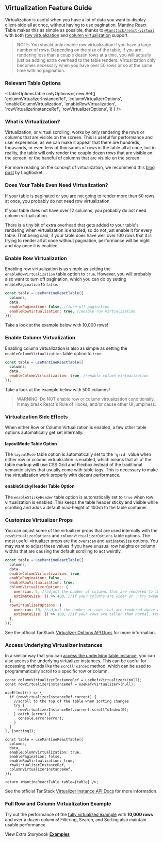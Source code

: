 
<Head>
  <title>Virtualization Feature Guide - Mantine React Table Docs</title>
  <meta
    name="description"
    content="How to virtualize rows and columns in Mantine React Table to improve performance and user experience when there are a lot of rows or a lot of columns in the table."
  />
</Head>

## Virtualization Feature Guide

Virtualization is useful when you have a lot of data you want to display client-side all at once, without having to use pagination. Mantine React Table makes this as simple as possible, thanks to [`@tanstack/react-virtual`](https://tanstack.com/virtual/v3) with both [row virtualization](#enable-row-virtualization) and [column virtualization](#enable-column-virtualization) support.

> NOTE: You should only enable row virtualization if you have a large number of rows. Depending on the size of the table, if you are rendering less than a couple dozen rows at a time, you will actually just be adding extra overhead to the table renders. Virtualization only becomes necessary when you have over 50 rows or so at the same time with no pagination.

### Relevant Table Options

<TableOptionsTable
  onlyOptions={
    new Set([
      'columnVirtualizerInstanceRef',
      'columnVirtualizerOptions',
      'enableColumnVirtualization',
      'enableRowVirtualization',
      'rowVirtualizerInstanceRef',
      'rowVirtualizerOptions',
    ])
  }
/>

### What is Virtualization?

Virtualization, or virtual scrolling, works by only rendering the rows or columns that are visible on the screen. This is useful for performance and user experience, as we can make it appear that there are hundreds, thousands, or even tens of thousands of rows in the table all at once, but in reality, the table will only render the couple dozen rows that are visible on the screen, or the handful of columns that are visible on the screen.

For more reading on the concept of virtualization, we recommend this [blog post](https://blog.logrocket.com/virtual-scrolling-core-principles-and-basic-implementation-in-react/) by LogRocket.

### Does Your Table Even Need Virtualization?

If your table is paginated or you are not going to render more than 50 rows at once, you probably do not need row virtualization.

If your table does not have over 12 columns, you probably do not need column virtualization.

There is a tiny bit of extra overhead that gets added to your table's rendering when virtualization is enabled, so do not just enable it for every table. That being said, if your table does have well over 100 rows that it is trying to render all at once without pagination, performance will be night and day once it is enabled.

### Enable Row Virtualization

Enabling row virtualization is as simple as setting the `enableRowVirtualization` table option to `true`. However, you will probably also want to turn off pagination, which you can do by setting `enablePagination` to `false`.

```jsx
const table = useMantineReactTable({
  columns,
  data,
  enablePagination: false, //turn off pagination
  enableRowVirtualization: true, //enable row virtualization
});
```

Take a look at the example below with 10,000 rows!

<EnableRowExample />

### Enable Column Virtualization

Enabling column virtualization is also as simple as setting the `enableColumnVirtualization` table option to `true`.

```jsx
const table = useMantineReactTable({
  columns,
  data,
  enableColumnVirtualization: true, //enable column virtualization
});
```

Take a look at the example below with 500 columns!

<EnableColumnExample />

> WARNING: Do NOT enable row or column virtualization conditionally. It may break React's Rule of Hooks, and/or cause other UI jumpiness.

### Virtualization Side Effects

When either Row or Column Virtualization is enabled, a few other table options automatically get set internally.

#### layoutMode Table Option

The `layoutMode` table option is automatically set to the `'grid'` value when either row or column virtualization is enabled, which means that all of the table markup will use CSS Grid and Flexbox instead of the traditional semantic styles that usually come with table tags. This is necessary to make the virtualization work properly with decent performance.

#### enableStickyHeader Table Option

The `enableStickyHeader` table option is automatically set to `true` when row virtualization is enabled. This keeps the table header sticky and visible while scrolling and adds a default max-height of 100vh to the table container.

### Customize Virtualizer Props

You can adjust some of the virtualizer props that are used internally with the `rowVirtualizerOptions` and `columnVirtualizerOptions` table options. The most useful virtualizer props are the `overscan` and `estimateSize` options. You may want to adjust these values if you have unusual row heights or column widths that are causing the default scrolling to act weirdly.

```jsx
const table = useMantineReactTable({
  columns,
  data,
  enableColumnVirtualization: true,
  enablePagination: false,
  enableRowVirtualization: true,
  columnVirtualizerOptions: {
    overscan: 5, //adjust the number of columns that are rendered to the left and right of the visible area of the table
    estimateSize: () => 400, //if your columns are wider or , try tweaking this value to make scrollbar size more accurate
  },
  rowVirtualizerOptions: {
    overscan: 10, //adjust the number or rows that are rendered above and below the visible area of the table
    estimateSize: () => 100, //if your rows are taller than normal, try tweaking this value to make scrollbar size more accurate
  },
});
```

See the official TanStack [Virtualizer Options API Docs](https://tanstack.com/virtual/v3/docs/api/virtualizer#optional-options) for more information.

### Access Underlying Virtualizer Instances

In a similar way that you can [access the underlying table instance](/docs/guides/state-management#access-the-underlying-table-instance-reference), you can also access the underlying virtualizer instances. This can be useful for accessing methods like the `scrollToIndex` method, which can be used to programmatically scroll to a specific row or column.

```tsx
const columnVirtualizerInstanceRef = useRef<Virtualizer>(null);
const rowVirtualizerInstanceRef = useRef<Virtualizer>(null);

useEffect(() => {
  if (rowVirtualizerInstanceRef.current) {
    //scroll to the top of the table when sorting changes
    try {
      rowVirtualizerInstanceRef.current.scrollToIndex(0);
    } catch (error) {
      console.error(error);
    }
  }
}, [sorting]);

const table = useMantineReactTable({
  columns,
  data,
  enableColumnVirtualization: true,
  enablePagination: false,
  enableRowVirtualization: true,
  rowVirtualizerInstanceRef,
  columnVirtualizerInstanceRef,
});

return <MantineReactTable table={table} />;
```

See the official TanStack [Virtualizer Instance API Docs](https://tanstack.com/virtual/v3/docs/api/virtualizer#virtualizer-instance) for more information.

### Full Row and Column Virtualization Example

Try out the performance of the [fully virtualized example](/docs/examples/virtualized) with **10,000 rows** and over a dozen columns! Filtering, Search, and Sorting also maintain usable performance.

View Extra Storybook **[Examples](https://www.mantine-react-table.dev/?path=/story/features-virtualization)**
